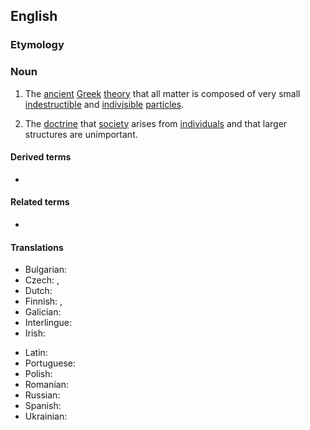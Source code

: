 ==English==
{{wikipedia}}

===Etymology===
{{suffix|en|atom|ism}}

===Noun===
{{en-noun|~}}

# {{lb|en|philosophy}} The [[ancient]] [[Greek]] [[theory]] that all matter is composed of very small [[indestructible]] and [[indivisible]] [[particle]]s.
# {{lb|en|philosophy}} The [[doctrine]] that [[society]] arises from [[individual]]s and that larger structures are unimportant.

====Derived terms====
* {{l|en|logical atomism}}

====Related terms====
* {{l|en|atomistic}}

====Translations====
{{trans-top|ancient Greek theory}}
* Bulgarian: {{t|bg|атомизъм|m|sc=Cyrl}}
* Czech: {{t+|cs|atomismus|m}}, {{t+|cs|atomizmus|m}}
* Dutch: {{t+|nl|atomisme|n}}
* Finnish: {{t+|fi|atomismi}}, {{t|fi|atomioppi}}
* Galician: {{t+|gl|atomismo|m}}
* Interlingue: {{t|ie|atomisme}}
* Irish: {{t|ga|adamhachas|m}}
{{trans-mid}}
* Latin: {{t-needed|la}}
* Portuguese: {{t-needed|pt}}
* Polish: {{t|pl|atomizm}}
* Romanian: {{t+|ro|atomism|n}}
* Russian: {{t+|ru|атоми́зм|m}}
* Spanish: {{t-needed|es}}
* Ukrainian: {{t+|uk|атомізм|m|sc=Cyrl}}
{{trans-bottom}}